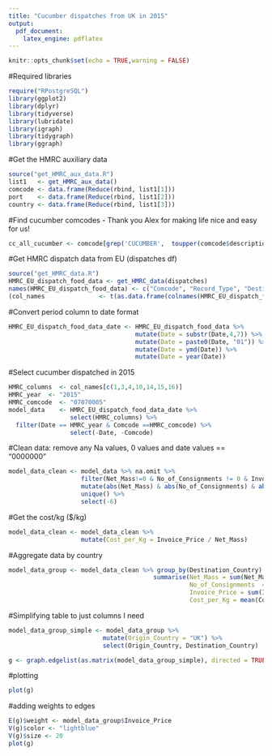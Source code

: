 ```yaml
---
title: "Cucumber dispatches from UK in 2015"
output:
  pdf_document:
    latex_engine: pdflatex
---
```


```r
knitr::opts_chunk$set(echo = TRUE,warning = FALSE)
```

#Required libraries
```r
require("RPostgreSQL")
library(ggplot2)
library(dplyr)
library(tidyverse)
library(lubridate)
library(igraph)
library(tidygraph)
library(ggraph)
```

#Get the HMRC auxiliary data
```r
source("get_HMRC_aux_data.R")
list1   <- get_HMRC_aux_data()
comcode <- data.frame(Reduce(rbind, list1[1]))
port    <- data.frame(Reduce(rbind, list1[2]))
country <- data.frame(Reduce(rbind, list1[3]))
```

#Find cucumber comcodes - Thank you Alex for making life nice and easy for us! 
```r
cc_all_cucumber <- comcode[grep('CUCUMBER',  toupper(comcode$description)),]
```

#Get HMRC dispatch data from EU (dispatches df)
```r
source("get_HMRC_data.R")
HMRC_EU_dispatch_food_data <- get_HMRC_data(dispatches) 
names(HMRC_EU_dispatch_food_data) <- c("Comcode", "Record_Type", "Destination_Country_Code", "Destination_Country", "Type_of_Trade", "Country_of_Origin_code", "Country_of_Origin", "Nature_of_Transaction", "Mode_of_Transport", "Date", "Suite_Indicator", "Standard_International_Trade_Classification", "IP_Comcode", "No_of_Consignments", "Invoice_Price", "Net_Mass", "Supplementary Unit")
(col_names               <- t(as.data.frame(colnames(HMRC_EU_dispatch_food_data))))
```


#Convert period column to date format
```r
HMRC_EU_dispatch_food_data_date <- HMRC_EU_dispatch_food_data %>% 
                                   mutate(Date = substr(Date,4,7)) %>%
                                   mutate(Date = paste0(Date, "01")) %>%
                                   mutate(Date = ymd(Date)) %>%
                                   mutate(Date = year(Date))
```


#Select cucumber dispatched in 2015
```r
HMRC_columns  <- col_names[c(1,3,4,10,14,15,16)]
HMRC_year  <- "2015"
HMRC_comcode  <- "07070005"
model_data    <- HMRC_EU_dispatch_food_data_date %>% 
                 select(HMRC_columns) %>%                                                        
  filter(Date == HMRC_year & Comcode ==HMRC_comcode) %>%
                 select(-Date, -Comcode)
```

#Clean data: remove any Na values, 0 values and date values == "0000000" 
```r
model_data_clean <- model_data %>% na.omit %>% 
                    filter(Net_Mass!=0 & No_of_Consignments != 0 & Invoice_Price != 0) %>%                          
                    mutate(abs(Net_Mass) & abs(No_of_Consignments) & abs(Invoice_Price)) %>% 
                    unique() %>%
                    select(-6)
```

#Get the cost/kg ($/kg)
```r
model_data_clean <- model_data_clean %>% 
                    mutate(Cost_per_Kg = Invoice_Price / Net_Mass)
```

#Aggregate data by country
```r
model_data_group <- model_data_clean %>% group_by(Destination_Country) %>%                
                                        summarise(Net_Mass = sum(Net_Mass),                                    
                                                  No_of_Consignments  = sum(No_of_Consignments), 
                                                  Invoice_Price = sum(Invoice_Price), 
                                                  Cost_per_Kg = mean(Cost_per_Kg))
```

#Simplifying table to just columns I need
```r
model_data_group_simple <- model_data_group %>% 
                          mutate(Origin_Country = "UK") %>%
                          select(Origin_Country, Destination_Country)
```




```r
g <- graph.edgelist(as.matrix(model_data_group_simple), directed = TRUE)
```


#plotting
```r
plot(g)
```


#adding weights to edges
```r
E(g)$weight <- model_data_group$Invoice_Price
V(g)$color <- "lightblue"
V(g)$size <- 20
plot(g)

```

